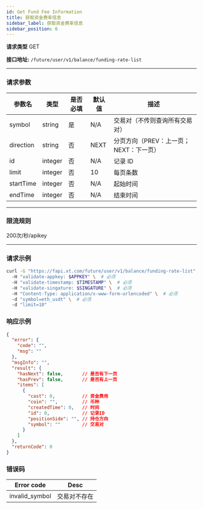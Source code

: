 ```yaml
---
id: Get Fund Fee Information
title: 获取资金费率信息
sidebar_label: 获取资金费率信息
sidebar_position: 6
---
```


**请求类型** GET

**接口地址:** `/future/user/v1/balance/funding-rate-list`

---

### 请求参数

| 参数名     | 类型     | 是否必填 | 默认值 | 描述                                  |
| ---------- | -------- | -------- | ------ | ------------------------------------- |
| symbol     | string   | 是       | N/A    | 交易对（不传则查询所有交易对）         |
| direction  | string   | 否       | NEXT   | 分页方向（PREV：上一页；NEXT：下一页） |
| id         | integer  | 否       | N/A    | 记录 ID                               |
| limit      | integer  | 否       | 10     | 每页条数                              |
| startTime  | integer  | 否       | N/A    | 起始时间                              |
| endTime    | integer  | 否       | N/A    | 结束时间                              |

---

### 限流规则

200次/秒/apikey

---

### 请求示例

```bash title="Request"
curl -G "https://fapi.xt.com/future/user/v1/balance/funding-rate-list" \ 
  -H "validate-appkey: $APPKEY" \  # 必须
  -H "validate-timestamp: $TIMESTAMP" \  # 必须
  -H "validate-singature: $SINGATURE" \  # 必须
  -H "Content-Type: application/x-www-form-urlencoded" \  # 必须
  -d "symbol=eth_usdt" \  # 必须
  -d "limit=10"
```

### 响应示例

```json title="Response"
{
  "error": {
    "code": "",
    "msg": ""
  },
  "msgInfo": "",
  "result": {
    "hasNext": false,       // 是否有下一页
    "hasPrev": false,       // 是否有上一页
    "items": [
      {
        "cast": 0,          // 资金费用
        "coin": "",         // 币种
        "createdTime": 0,   // 时间
        "id": 0,            // 记录ID
        "positionSide": "", // 持仓方向
        "symbol": ""        // 交易对
      }
    ]
  },
  "returnCode": 0
}
```

### 错误码

| Error code | Desc |
|-------------|------|
| invalid_symbol | 交易对不存在 |